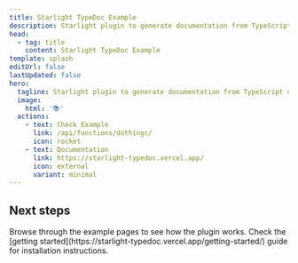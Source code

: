 ```yaml
---
title: Starlight TypeDoc Example
description: Starlight plugin to generate documentation from TypeScript using TypeDoc.
head:
  - tag: title
    content: Starlight TypeDoc Example
template: splash
editUrl: false
lastUpdated: false
hero:
  tagline: Starlight plugin to generate documentation from TypeScript using TypeDoc.
  image:
    html: '📚'
  actions:
    - text: Check Example
      link: /api/functions/dothingc/
      icon: rocket
    - text: Documentation
      link: https://starlight-typedoc.vercel.app/
      icon: external
      variant: minimal
---
```



## Next steps

<CardGrid stagger>
  <Card title="Explore the example" icon="magnifier">
    Browse through the example pages to see how the plugin works.
  </Card>
  <Card title="Install the plugin" icon="puzzle">
    Check the [getting started](https://starlight-typedoc.vercel.app/getting-started/) guide for installation
    instructions.
  </Card>
</CardGrid>
